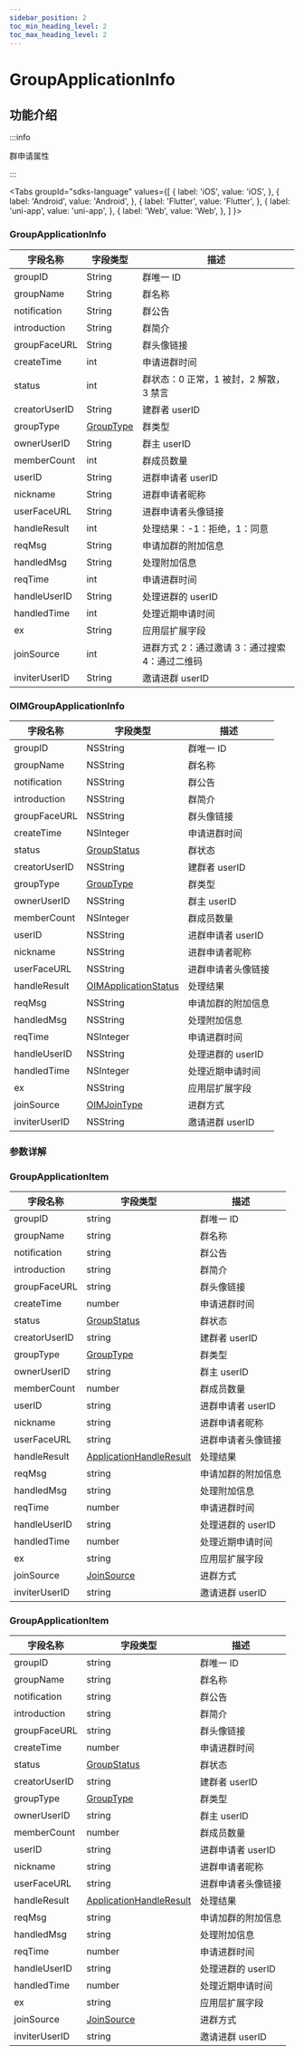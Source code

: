 ```yaml
---
sidebar_position: 2
toc_min_heading_level: 2
toc_max_heading_level: 2
---
```


# GroupApplicationInfo

## 功能介绍

:::info

群申请属性

:::

<Tabs
groupId="sdks-language"
values={[
{ label: 'iOS', value: 'iOS', },
{ label: 'Android', value: 'Android', },
{ label: 'Flutter', value: 'Flutter', },
{ label: 'uni-app', value: 'uni-app', },
{ label: 'Web', value: 'Web', },
]
}>

<TabItem value="Flutter">

### GroupApplicationInfo

| 字段名称      | 字段类型                                  | 描述                                           |
| ------------- | ----------------------------------------- | ---------------------------------------------- |
| groupID       | String                                    | 群唯一 ID                                      |
| groupName     | String                                    | 群名称                                         |
| notification  | String                                    | 群公告                                         |
| introduction  | String                                    | 群简介                                         |
| groupFaceURL  | String                                    | 群头像链接                                     |
| createTime    | int                                       | 申请进群时间                                   |
| status        | int                                       | 群状态：0 正常，1 被封，2 解散，3 禁言         |
| creatorUserID | String                                    | 建群者 userID                                  |
| groupType     | [GroupType](docs/sdks/enum/groupType.mdx) | 群类型                                         |
| ownerUserID   | String                                    | 群主 userID                                    |
| memberCount   | int                                       | 群成员数量                                     |
| userID        | String                                    | 进群申请者 userID                              |
| nickname      | String                                    | 进群申请者昵称                                 |
| userFaceURL   | String                                    | 进群申请者头像链接                             |
| handleResult  | int                                       | 处理结果：-1：拒绝，1：同意                    |
| reqMsg        | String                                    | 申请加群的附加信息                             |
| handledMsg    | String                                    | 处理附加信息                                   |
| reqTime       | int                                       | 申请进群时间                                   |
| handleUserID  | String                                    | 处理进群的 userID                              |
| handledTime   | int                                       | 处理近期申请时间                               |
| ex            | String                                    | 应用层扩展字段                                 |
| joinSource    | int                                       | 进群方式 2：通过邀请 3：通过搜索 4：通过二维码 |
| inviterUserID | String                                    | 邀请进群 userID                                |

</TabItem>

<TabItem value="iOS">

### OIMGroupApplicationInfo

| 字段名称      | 字段类型                                                | 描述               |
| ------------- | ------------------------------------------------------- | ------------------ |
| groupID       | NSString                                                | 群唯一 ID          |
| groupName     | NSString                                                | 群名称             |
| notification  | NSString                                                | 群公告             |
| introduction  | NSString                                                | 群简介             |
| groupFaceURL  | NSString                                                | 群头像链接         |
| createTime    | NSInteger                                               | 申请进群时间       |
| status        | [GroupStatus](docs/sdks/enum/groupStatus.mdx)           | 群状态             |
| creatorUserID | NSString                                                | 建群者 userID      |
| groupType     | [GroupType](docs/sdks/enum/groupType.mdx)               | 群类型             |
| ownerUserID   | NSString                                                | 群主 userID        |
| memberCount   | NSInteger                                               | 群成员数量         |
| userID        | NSString                                                | 进群申请者 userID  |
| nickname      | NSString                                                | 进群申请者昵称     |
| userFaceURL   | NSString                                                | 进群申请者头像链接 |
| handleResult  | [OIMApplicationStatus](docs/sdks/enum/handleResult.mdx) | 处理结果           |
| reqMsg        | NSString                                                | 申请加群的附加信息 |
| handledMsg    | NSString                                                | 处理附加信息       |
| reqTime       | NSInteger                                               | 申请进群时间       |
| handleUserID  | NSString                                                | 处理进群的 userID  |
| handledTime   | NSInteger                                               | 处理近期申请时间   |
| ex            | NSString                                                | 应用层扩展字段     |
| joinSource    | [OIMJoinType](docs/sdks/enum/joinSource.mdx)            | 进群方式           |
| inviterUserID | NSString                                                | 邀请进群 userID    |

</TabItem>

<TabItem value="Android">

### 参数详解

</TabItem>

<TabItem value="Web">

### GroupApplicationItem

| 字段名称      | 字段类型                                                   | 描述               |
| ------------- | ---------------------------------------------------------- | ------------------ |
| groupID       | string                                                     | 群唯一 ID          |
| groupName     | string                                                     | 群名称             |
| notification  | string                                                     | 群公告             |
| introduction  | string                                                     | 群简介             |
| groupFaceURL  | string                                                     | 群头像链接         |
| createTime    | number                                                     | 申请进群时间       |
| status        | [GroupStatus](docs/sdks/enum/groupStatus.mdx)              | 群状态             |
| creatorUserID | string                                                     | 建群者 userID      |
| groupType     | [GroupType](docs/sdks/enum/groupType.mdx)                  | 群类型             |
| ownerUserID   | string                                                     | 群主 userID        |
| memberCount   | number                                                     | 群成员数量         |
| userID        | string                                                     | 进群申请者 userID  |
| nickname      | string                                                     | 进群申请者昵称     |
| userFaceURL   | string                                                     | 进群申请者头像链接 |
| handleResult  | [ApplicationHandleResult](docs/sdks/enum/handleResult.mdx) | 处理结果           |
| reqMsg        | string                                                     | 申请加群的附加信息 |
| handledMsg    | string                                                     | 处理附加信息       |
| reqTime       | number                                                     | 申请进群时间       |
| handleUserID  | string                                                     | 处理进群的 userID  |
| handledTime   | number                                                     | 处理近期申请时间   |
| ex            | string                                                     | 应用层扩展字段     |
| joinSource    | [JoinSource](docs/sdks/enum/joinSource.mdx)                | 进群方式           |
| inviterUserID | string                                                     | 邀请进群 userID    |

</TabItem>

<TabItem value="uni-app">

### GroupApplicationItem

| 字段名称      | 字段类型                                                   | 描述               |
| ------------- | ---------------------------------------------------------- | ------------------ |
| groupID       | string                                                     | 群唯一 ID          |
| groupName     | string                                                     | 群名称             |
| notification  | string                                                     | 群公告             |
| introduction  | string                                                     | 群简介             |
| groupFaceURL  | string                                                     | 群头像链接         |
| createTime    | number                                                     | 申请进群时间       |
| status        | [GroupStatus](docs/sdks/enum/groupStatus.mdx)              | 群状态             |
| creatorUserID | string                                                     | 建群者 userID      |
| groupType     | [GroupType](docs/sdks/enum/groupType.mdx)                  | 群类型             |
| ownerUserID   | string                                                     | 群主 userID        |
| memberCount   | number                                                     | 群成员数量         |
| userID        | string                                                     | 进群申请者 userID  |
| nickname      | string                                                     | 进群申请者昵称     |
| userFaceURL   | string                                                     | 进群申请者头像链接 |
| handleResult  | [ApplicationHandleResult](docs/sdks/enum/handleResult.mdx) | 处理结果           |
| reqMsg        | string                                                     | 申请加群的附加信息 |
| handledMsg    | string                                                     | 处理附加信息       |
| reqTime       | number                                                     | 申请进群时间       |
| handleUserID  | string                                                     | 处理进群的 userID  |
| handledTime   | number                                                     | 处理近期申请时间   |
| ex            | string                                                     | 应用层扩展字段     |
| joinSource    | [JoinSource](docs/sdks/enum/joinSource.mdx)                | 进群方式           |
| inviterUserID | string                                                     | 邀请进群 userID    |

</TabItem>

</Tabs>
